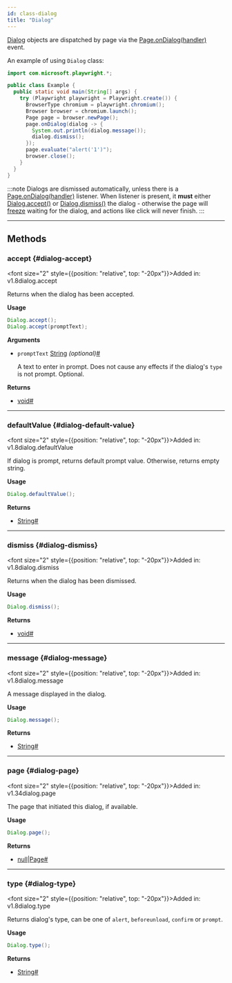 ```yaml
---
id: class-dialog
title: "Dialog"
---
```



[Dialog] objects are dispatched by page via the [Page.onDialog(handler)](/api/class-page.mdx#page-event-dialog) event.

An example of using `Dialog` class:

```java
import com.microsoft.playwright.*;

public class Example {
  public static void main(String[] args) {
    try (Playwright playwright = Playwright.create()) {
      BrowserType chromium = playwright.chromium();
      Browser browser = chromium.launch();
      Page page = browser.newPage();
      page.onDialog(dialog -> {
        System.out.println(dialog.message());
        dialog.dismiss();
      });
      page.evaluate("alert('1')");
      browser.close();
    }
  }
}
```

:::note
Dialogs are dismissed automatically, unless there is a [Page.onDialog(handler)](/api/class-page.mdx#page-event-dialog) listener. When listener is present, it **must** either [Dialog.accept()](/api/class-dialog.mdx#dialog-accept) or [Dialog.dismiss()](/api/class-dialog.mdx#dialog-dismiss) the dialog - otherwise the page will [freeze](https://developer.mozilla.org/en-US/docs/Web/JavaScript/EventLoop#never_blocking) waiting for the dialog, and actions like click will never finish.
:::


---

## Methods

### accept {#dialog-accept}

<font size="2" style={{position: "relative", top: "-20px"}}>Added in: v1.8</font><x-search>dialog.accept</x-search>

Returns when the dialog has been accepted.

**Usage**

```java
Dialog.accept();
Dialog.accept(promptText);
```

**Arguments**
- `promptText` [String] *(optional)*<a aria-hidden="true" tabIndex="-1" class="list-anchor-link" id="dialog-accept-option-prompt-text"/><a href="#dialog-accept-option-prompt-text" class="list-anchor">#</a>
  
  A text to enter in prompt. Does not cause any effects if the dialog's `type` is not prompt. Optional.

**Returns**
- [void]<a aria-hidden="true" tabIndex="-1" class="list-anchor-link" id="dialog-accept-return"/><a href="#dialog-accept-return" class="list-anchor">#</a>

---

### defaultValue {#dialog-default-value}

<font size="2" style={{position: "relative", top: "-20px"}}>Added in: v1.8</font><x-search>dialog.defaultValue</x-search>

If dialog is prompt, returns default prompt value. Otherwise, returns empty string.

**Usage**

```java
Dialog.defaultValue();
```

**Returns**
- [String]<a aria-hidden="true" tabIndex="-1" class="list-anchor-link" id="dialog-default-value-return"/><a href="#dialog-default-value-return" class="list-anchor">#</a>

---

### dismiss {#dialog-dismiss}

<font size="2" style={{position: "relative", top: "-20px"}}>Added in: v1.8</font><x-search>dialog.dismiss</x-search>

Returns when the dialog has been dismissed.

**Usage**

```java
Dialog.dismiss();
```

**Returns**
- [void]<a aria-hidden="true" tabIndex="-1" class="list-anchor-link" id="dialog-dismiss-return"/><a href="#dialog-dismiss-return" class="list-anchor">#</a>

---

### message {#dialog-message}

<font size="2" style={{position: "relative", top: "-20px"}}>Added in: v1.8</font><x-search>dialog.message</x-search>

A message displayed in the dialog.

**Usage**

```java
Dialog.message();
```

**Returns**
- [String]<a aria-hidden="true" tabIndex="-1" class="list-anchor-link" id="dialog-message-return"/><a href="#dialog-message-return" class="list-anchor">#</a>

---

### page {#dialog-page}

<font size="2" style={{position: "relative", top: "-20px"}}>Added in: v1.34</font><x-search>dialog.page</x-search>

The page that initiated this dialog, if available.

**Usage**

```java
Dialog.page();
```

**Returns**
- [null]|[Page]<a aria-hidden="true" tabIndex="-1" class="list-anchor-link" id="dialog-page-return"/><a href="#dialog-page-return" class="list-anchor">#</a>

---

### type {#dialog-type}

<font size="2" style={{position: "relative", top: "-20px"}}>Added in: v1.8</font><x-search>dialog.type</x-search>

Returns dialog's type, can be one of `alert`, `beforeunload`, `confirm` or `prompt`.

**Usage**

```java
Dialog.type();
```

**Returns**
- [String]<a aria-hidden="true" tabIndex="-1" class="list-anchor-link" id="dialog-type-return"/><a href="#dialog-type-return" class="list-anchor">#</a>


[APIRequest]: /api/class-apirequest.mdx "APIRequest"
[APIRequestContext]: /api/class-apirequestcontext.mdx "APIRequestContext"
[APIResponse]: /api/class-apiresponse.mdx "APIResponse"
[APIResponseAssertions]: /api/class-apiresponseassertions.mdx "APIResponseAssertions"
[Browser]: /api/class-browser.mdx "Browser"
[BrowserContext]: /api/class-browsercontext.mdx "BrowserContext"
[BrowserType]: /api/class-browsertype.mdx "BrowserType"
[CDPSession]: /api/class-cdpsession.mdx "CDPSession"
[ConsoleMessage]: /api/class-consolemessage.mdx "ConsoleMessage"
[Dialog]: /api/class-dialog.mdx "Dialog"
[Download]: /api/class-download.mdx "Download"
[ElementHandle]: /api/class-elementhandle.mdx "ElementHandle"
[FileChooser]: /api/class-filechooser.mdx "FileChooser"
[FormData]: /api/class-formdata.mdx "FormData"
[Frame]: /api/class-frame.mdx "Frame"
[FrameLocator]: /api/class-framelocator.mdx "FrameLocator"
[JSHandle]: /api/class-jshandle.mdx "JSHandle"
[Keyboard]: /api/class-keyboard.mdx "Keyboard"
[Locator]: /api/class-locator.mdx "Locator"
[LocatorAssertions]: /api/class-locatorassertions.mdx "LocatorAssertions"
[Mouse]: /api/class-mouse.mdx "Mouse"
[Page]: /api/class-page.mdx "Page"
[PageAssertions]: /api/class-pageassertions.mdx "PageAssertions"
[Playwright]: /api/class-playwright.mdx "Playwright"
[PlaywrightAssertions]: /api/class-playwrightassertions.mdx "PlaywrightAssertions"
[PlaywrightException]: /api/class-playwrightexception.mdx "PlaywrightException"
[Request]: /api/class-request.mdx "Request"
[RequestOptions]: /api/class-requestoptions.mdx "RequestOptions"
[Response]: /api/class-response.mdx "Response"
[Route]: /api/class-route.mdx "Route"
[Selectors]: /api/class-selectors.mdx "Selectors"
[TimeoutError]: /api/class-timeouterror.mdx "TimeoutError"
[Touchscreen]: /api/class-touchscreen.mdx "Touchscreen"
[Tracing]: /api/class-tracing.mdx "Tracing"
[Video]: /api/class-video.mdx "Video"
[WebError]: /api/class-weberror.mdx "WebError"
[WebSocket]: /api/class-websocket.mdx "WebSocket"
[WebSocketFrame]: /api/class-websocketframe.mdx "WebSocketFrame"
[Worker]: /api/class-worker.mdx "Worker"
[Element]: https://developer.mozilla.org/en-US/docs/Web/API/element "Element"
[EvaluationArgument]: /evaluating.mdx#evaluation-argument "EvaluationArgument"
[Promise]: https://developer.mozilla.org/en-US/docs/Web/JavaScript/Reference/Global_Objects/Promise "Promise"
[iterator]: https://developer.mozilla.org/en-US/docs/Web/JavaScript/Reference/Iteration_protocols "Iterator"
[origin]: https://developer.mozilla.org/en-US/docs/Glossary/Origin "Origin"
[selector]: https://developer.mozilla.org/en-US/docs/Web/CSS/CSS_Selectors "selector"
[Serializable]: https://developer.mozilla.org/en-US/docs/Web/JavaScript/Reference/Global_Objects/JSON/stringify#Description "Serializable"
[UIEvent.detail]: https://developer.mozilla.org/en-US/docs/Web/API/UIEvent/detail "UIEvent.detail"
[UnixTime]: https://en.wikipedia.org/wiki/Unix_time "Unix Time"
[xpath]: https://developer.mozilla.org/en-US/docs/Web/XPath "xpath"

[boolean]: https://docs.oracle.com/javase/tutorial/java/nutsandbolts/datatypes.html "boolean"
[byte&#91;&#93;]: https://docs.oracle.com/javase/tutorial/java/nutsandbolts/datatypes.html "byte[]"
[Consumer]: https://docs.oracle.com/javase/8/docs/api/java/util/function/Consumer.html "Consumer"
[double]: https://docs.oracle.com/javase/tutorial/java/nutsandbolts/datatypes.html "double"
[InputStream]: https://docs.oracle.com/javase/8/docs/api/java/io/InputStream.html "InputStream"
[int]: https://docs.oracle.com/javase/tutorial/java/nutsandbolts/datatypes.html "int"
[JsonObject]: https://www.javadoc.io/doc/com.google.code.gson/gson/latest/com.google.gson/com/google/gson/JsonObject.html "JsonObject"
[List]: https://docs.oracle.com/javase/8/docs/api/java/util/List.html "List"
[Map]: https://docs.oracle.com/javase/8/docs/api/java/util/Map.html "Map"
[null]: https://docs.oracle.com/javase/specs/jls/se8/html/jls-3.html#jls-3.10.7 "null"
[Object]: https://docs.oracle.com/javase/8/docs/api/java/lang/Object.html "Object"
[Path]: https://docs.oracle.com/javase/8/docs/api/java/nio/file/Path.html "Path"
[Pattern]: https://docs.oracle.com/javase/8/docs/api/java/util/regex/Pattern.html "Pattern"
[Predicate]: https://docs.oracle.com/javase/8/docs/api/java/util/function/Predicate.html "Predicate"
[void]: https://docs.oracle.com/javase/tutorial/java/javaOO/methods.html "void"
[Runnable]: https://docs.oracle.com/javase/8/docs/api/java/lang/Runnable.html "Runnable"
[RuntimeException]: https://docs.oracle.com/javase/8/docs/api/java/lang/RuntimeException.html "RuntimeException"
[String]: https://docs.oracle.com/javase/8/docs/api/java/lang/String.html "String"

[all available image tags]: https://mcr.microsoft.com/en-us/product/playwright/java/about "all available image tags"
[Microsoft Artifact Registry]: https://mcr.microsoft.com/en-us/product/playwright/java/about "Microsoft Artifact Registry"
[Dockerfile.jammy]: https://github.com/microsoft/playwright-java/blob/main/utils/docker/Dockerfile.jammy "Dockerfile.jammy"
